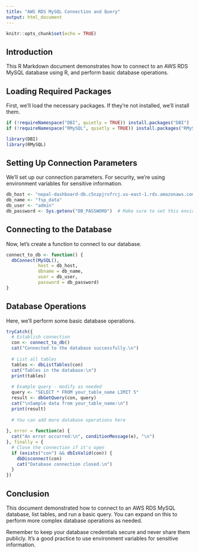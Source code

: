 ```yaml
---
title: "AWS RDS MySQL Connection and Query"
output: html_document
---
```


```r
knitr::opts_chunk$set(echo = TRUE)
```

## Introduction

This R Markdown document demonstrates how to connect to an AWS RDS MySQL database using R, and perform basic database operations.

## Loading Required Packages

First, we'll load the necessary packages. If they're not installed, we'll install them.

```r
if (!requireNamespace("DBI", quietly = TRUE)) install.packages("DBI")
if (!requireNamespace("RMySQL", quietly = TRUE)) install.packages("RMySQL")

library(DBI)
library(RMySQL)
```

## Setting Up Connection Parameters

We'll set up our connection parameters. For security, we're using environment variables for sensitive information.

```r
db_host <- "nepal-dashboard-db.c5nzpjrxfrcj.us-east-1.rds.amazonaws.com"
db_name <- "fsp_data"
db_user <- "admin"
db_password <- Sys.getenv("DB_PASSWORD")  # Make sure to set this environment variable
```

## Connecting to the Database

Now, let's create a function to connect to our database.

```r
connect_to_db <- function() {
  dbConnect(MySQL(),
            host = db_host,
            dbname = db_name,
            user = db_user,
            password = db_password)
}
```

## Database Operations

Here, we'll perform some basic database operations.

```r
tryCatch({
  # Establish connection
  con <- connect_to_db()
  cat("Connected to the database successfully.\n")
  
  # List all tables
  tables <- dbListTables(con)
  cat("Tables in the database:\n")
  print(tables)
  
  # Example query - modify as needed
  query <- "SELECT * FROM your_table_name LIMIT 5"
  result <- dbGetQuery(con, query)
  cat("\nSample data from your_table_name:\n")
  print(result)
  
  # You can add more database operations here
  
}, error = function(e) {
  cat("An error occurred:\n", conditionMessage(e), "\n")
}, finally = {
  # Close the connection if it's open
  if (exists("con") && dbIsValid(con)) {
    dbDisconnect(con)
    cat("Database connection closed.\n")
  }
})
```

## Conclusion

This document demonstrated how to connect to an AWS RDS MySQL database, list tables, and run a basic query. You can expand on this to perform more complex database operations as needed.

Remember to keep your database credentials secure and never share them publicly. It's a good practice to use environment variables for sensitive information.

